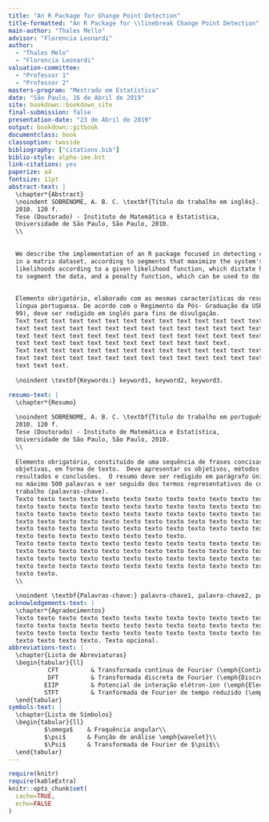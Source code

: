 ```yaml
---
title: "An R Package for Ghange Point Detection"
title-formatted: "An R Package for \\linebreak Change Point Detection"
main-author: "Thales Mello"
advisor: "Florencia Leonardi"
author:
  - "Thales Melo"
  - "Florencia Leonardi"
valuation-committee:
  - "Professor 1"
  - "Professor 2"
masters-program: "Mestrado em Estatística"
date: "São Paulo, 16 de Abril de 2019"
site: bookdown::bookdown_site
final-submission: false
presentation-date: "23 de Abril de 2019"
output: bookdown::gitbook
documentclass: book
classoption: twoside
bibliography: ["citations.bib"]
biblio-style: alpha-ime.bst
link-citations: yes
paperize: a4
fontsize: 11pt
abstract-text: |
  \chapter*{Abstract}
  \noindent SOBRENOME, A. B. C. \textbf{Título do trabalho em inglês}.
  2010. 120 f.
  Tese (Doutorado) - Instituto de Matemática e Estatística,
  Universidade de São Paulo, São Paulo, 2010.
  \\
  
  
  We describe the implementation of an R package focused in detecting change points
  in a matrix dataset, according to segments that maximize the system's segment
  likelihoods according to a given likelihood function, which dictate how we want
  to segment the data, and a penalty function, which can be used to do changes.
  
  
  Elemento obrigatório, elaborado com as mesmas características do resumo em
  língua portuguesa. De acordo com o Regimento da Pós- Graduação da USP (Artigo
  99), deve ser redigido em inglês para fins de divulgação.
  Text text text text text text text text text text text text text text text text
  text text text text text text text text text text text text text text text text
  text text text text text text text text text text text text text text text text
  text text text text text text text text text text text text.
  Text text text text text text text text text text text text text text text text
  text text text text text text text text text text text text text text text text
  text text text.
  
  \noindent \textbf{Keywords:} keyword1, keyword2, keyword3.

resumo-text: |
  \chapter*{Resumo}
  
  \noindent SOBRENOME, A. B. C. \textbf{Título do trabalho em português}.
  2010. 120 f.
  Tese (Doutorado) - Instituto de Matemática e Estatística,
  Universidade de São Paulo, São Paulo, 2010.
  \\
  
  Elemento obrigatório, constituído de uma sequência de frases concisas e
  objetivas, em forma de texto.  Deve apresentar os objetivos, métodos empregados,
  resultados e conclusões.  O resumo deve ser redigido em parágrafo único, conter
  no máximo 500 palavras e ser seguido dos termos representativos do conteúdo do
  trabalho (palavras-chave).
  Texto texto texto texto texto texto texto texto texto texto texto texto texto
  texto texto texto texto texto texto texto texto texto texto texto texto texto
  texto texto texto texto texto texto texto texto texto texto texto texto texto
  texto texto texto texto texto texto texto texto texto texto texto texto texto
  texto texto texto texto texto texto texto texto texto texto texto texto texto
  texto texto texto texto texto texto texto texto.
  Texto texto texto texto texto texto texto texto texto texto texto texto texto
  texto texto texto texto texto texto texto texto texto texto texto texto texto
  texto texto texto texto texto texto texto texto texto texto texto texto texto
  texto texto texto texto texto texto texto texto texto texto texto texto texto
  texto texto.
  \\
  
  \noindent \textbf{Palavras-chave:} palavra-chave1, palavra-chave2, palavra-chave3.
acknowledgements-text: |
  \chapter*{Agradecimentos}
  Texto texto texto texto texto texto texto texto texto texto texto texto texto
  texto texto texto texto texto texto texto texto texto texto texto texto texto
  texto texto texto texto texto texto texto texto texto texto texto texto texto
  texto texto texto texto. Texto opcional.
abbreviations-text: |
  \chapter{Lista de Abreviaturas}
  \begin{tabular}{ll}
           CFT         & Transformada contínua de Fourier (\emph{Continuous Fourier Transform})\\
           DFT         & Transformada discreta de Fourier (\emph{Discrete Fourier Transform})\\
          EIIP         & Potencial de interação elétron-íon (\emph{Electron-Ion Interaction Potentials})\\
          STFT         & Tranformada de Fourier de tempo reduzido (\emph{Short-Time Fourier Transform})\\
  \end{tabular}
symbols-text: |
  \chapter{Lista de Símbolos}
  \begin{tabular}{ll}
          $\omega$    & Frequência angular\\
          $\psi$      & Função de análise \emph{wavelet}\\
          $\Psi$      & Transformada de Fourier de $\psi$\\
  \end{tabular}
---
```


```r
require(knitr)
require(kableExtra)
knitr::opts_chunk$set(
  cache=TRUE,
  echo=FALSE
)
```

<!-- Macros used in this project -->
\newcommand{\X}{\bf X}
\newcommand{\x}{\mathbf x}
\newcommand{\Xs}{\mathbf X}
\renewcommand{\P}{\mathbb P}
\newcommand{\E}{\mathbb E}
\newcommand{\argmax}{\arg\max}
\newcommand{\pen}{\text{pen}}
\newcommand{\p}{\text{p}}
\newcommand{\wQ}{\widetilde Q}
\newcommand{\wP}{\widehat\Pr}
\newcommand{\M}{\mathcal M}
\newcommand{\rs}{r\!:\!s}
\newcommand{\1}{\mathbf 1}
\newcommand{\R}{\mathbb R}

